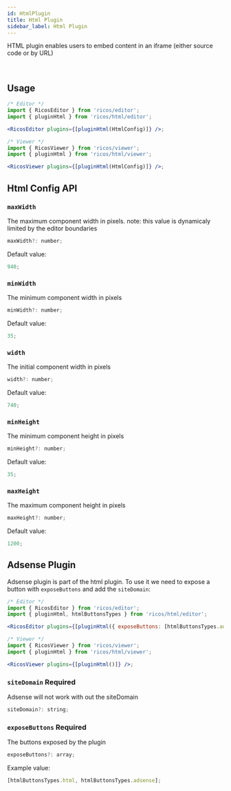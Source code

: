 ```yaml
---
id: HtmlPlugin
title: Html Plugin
sidebar_label: Html Plugin
---
```



HTML plugin enables users to embed content in an iframe (either source code or by URL)

<div className="card">
  <RicosEditorWithMobile
    content={createContent('Add an Html')}
    placeholder={'Type here!'}
    plugins={[pluginHtml()]}
  />
</div>
<br />

## Usage

```jsx
/* Editor */
import { RicosEditor } from 'ricos/editor';
import { pluginHtml } from 'ricos/html/editor';

<RicosEditor plugins={[pluginHtml(HtmlConfig)]} />;

/* Viewer */
import { RicosViewer } from 'ricos/viewer';
import { pluginHtml } from 'ricos/html/viewer';

<RicosViewer plugins={[pluginHtml(HtmlConfig)]} />;
```

## Html Config API

### `maxWidth`

The maximum component width in pixels. note: this value is dynamicaly limited by the editor boundaries

```jsx
maxWidth?: number;
```

Default value:

```jsx
940;
```

### `minWidth`

The minimum component width in pixels

```jsx
minWidth?: number;
```

Default value:

```jsx
35;
```

### `width`

The initial component width in pixels

```jsx
width?: number;
```

Default value:

```jsx
740;
```

### `minHeight`

The minimum component height in pixels

```jsx
minHeight?: number;
```

Default value:

```jsx
35;
```

### `maxHeight`

The maximum component height in pixels

```jsx
maxHeight?: number;
```

Default value:

```jsx
1200;
```

## Adsense Plugin

Adsense plugin is part of the html plugin. To use it we need to expose a button with `exposeButtons` and add the `siteDomain`:

<div className="card">
  <RicosEditorWithMobile
    content={createContent('Add adsense')}
    placeholder={'Type here!'}
    plugins={[pluginHtml({ exposeButtons: ['adsense'], siteDomain: 'https://www.wix.com' })]}
  />
</div>

```jsx
/* Editor */
import { RicosEditor } from 'ricos/editor';
import { pluginHtml, htmlButtonsTypes } from 'ricos/html/editor';

<RicosEditor plugins={[pluginHtml({ exposeButtons: [htmlButtonsTypes.adsense], , siteDomain: 'https://dana.wixsite.com/mysite' })]} />;

/* Viewer */
import { RicosViewer } from 'ricos/viewer';
import { pluginHtml } from 'ricos/html/viewer';

<RicosViewer plugins={[pluginHtml()]} />;
```

### `siteDomain` **Required**

Adsense will not work with out the siteDomain

```jsx
siteDomain?: string;
```

### `exposeButtons` **Required**

The buttons exposed by the plugin

```jsx
exposeButtons?: array;
```

Example value:

```jsx
[htmlButtonsTypes.html, htmlButtonsTypes.adsense];
```

<br />
